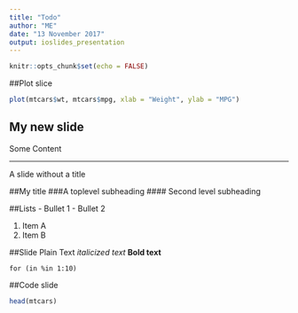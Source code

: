 ```yaml
---
title: "Todo"
author: "ME"
date: "13 November 2017"
output: ioslides_presentation
---
```


```r
knitr::opts_chunk$set(echo = FALSE)
```

##Plot slice 
```r
plot(mtcars$wt, mtcars$mpg, xlab = "Weight", ylab = "MPG")
```

## My new slide
Some Content

***
A slide without a title

##My title
###A toplevel subheading
#### Second level subheading

##Lists
- Bullet 1
- Bullet 2

1. Item A
2. Item B

##Slide
Plain Text
*italicized text*
**Bold text**

`for (in %in 1:10)`


##Code slide

```r
head(mtcars)
```